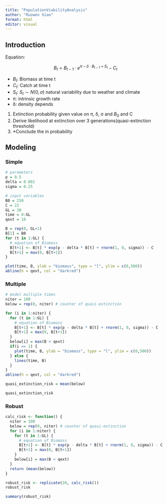 ```yaml
---
title: "PopulationViabilityAnalysis"
author: "Ruowen Xiao"
format: html
editor: visual
---
```


## Introduction

Equation:

$$
B_t = B_{t-1} \cdot e^{π - δ \cdot B_{t-1} + S_t} - C_t
$$

-   $B_t$: Biomass at time t
-   $C_t$: Catch at time t
-   $S_t$: $S_t \sim N(0, σ)$ natural variability due to weather and climate
-   π: intrinsic growth rate
-   δ: density depends

1. Extinction probability given value on π, δ, σ and $B_0$ and C
2. Derive likelihood at extinction over 3 generations(quasi-extinction threshold)
3. *Conclude the in probability

## Modeling

### Simple

```r
# parameters
p = 0.5
delta = 0.002
sigma = 0.25

# input variables
B0 = 250
C = 22
GL = 30
time = 0:GL
qext = 10
```

```r
B = rep(0, GL+1)
B[1] = B0
for (t in 1:GL) {
  # equation of Biomass
  B[t+1] <- B[t] * exp(p - delta * B[t] + rnorm(1, 0, sigma)) - C
  B[t+1] = max(0, B[t+1])
}
```

```r
plot(time, B, ylab = "biomass", type = "l", ylim = c(0,500))
abline(h = qext, col = "darkred")
```

### Multiple

```r
# model multiple times
niter = 100
below = rep(0, niter) # counter of quasi-extinction

for (i in 1:niter) {
  for (t in 1:GL) {
    # equation of Biomass
    B[t+1] <- B[t] * exp(p - delta * B[t] + rnorm(1, 0, sigma)) - C
    B[t+1] = max(0, B[t+1])
  }
  below[i] = max(B < qext)
  if(i == 1) {
    plot(time, B, ylab = "biomass", type = "l", ylim = c(0,500))
  } else {
    lines(time, B)
  }
}
abline(h = qext, col = "darkred")

quasi_extinction_risk = mean(below)
```

```r
quasi_extinction_risk
```

### Robust

```r
calc_risk <- function() {
  niter = 100
  below = rep(0, niter) # counter of quasi-extinction
  for (i in 1:niter) {
    for (t in 1:GL) {
      # equation of Biomass
      B[t+1] <- B[t] * exp(p - delta * B[t] + rnorm(1, 0, sigma)) - C
      B[t+1] = max(0, B[t+1])
    }
    below[i] = max(B < qext)
  }
  return (mean(below))
}
```

```r
robust_risk <- replicate(20, calc_risk())
robust_risk
```

```r
summary(robust_risk)
```






















